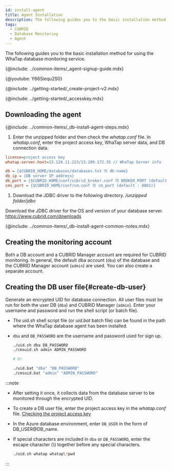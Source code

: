 ```yaml
---
id: install-agent
title: Agent Installation
description: The following guides you to the basic installation method for using the WhaTap database monitoring service.
tags:
  - CUBRID
  - Database Monitoring
  - Agent
---
```



The following guides you to the basic installation method for using the WhaTap database monitoring service.

{@include: ../common-items/_agent-signup-guide.mdx}

{@youtube: Y66Siequ2S0}

{@include: ../getting-started/_create-project-v2.mdx}

{@include: ../getting-started/_accesskey.mdx}

## Downloading the agent

{@include: ../common-items/_db-install-agent-steps.mdx}

1.  Enter the unzipped folder and then check the _whatap.conf_ file. In _whatap.conf_, enter the project access key, WhaTap server data, and DB connection data.

```ini title='whatap.conf'
license=project access key
whatap.server.host=13.124.11.223/13.209.172.35 // WhaTap Server info

db = {$CUBRID_HOME/databases/databases.txt 의 db-name}
db_ip = {DB server IP address}
db_port = {$CUBRID_HOME/conf/cubrid_broker.conf 의 BROKER_PORT (default : 33000)}
cms_port = {$CUBRID_HOME/conf/cm.conf 의 cm_port (default : 8001)}
```

1.  Download the JDBC driver to the following directory. _/unzipped folder/jdbc_

  Download the JDBC driver for the OS and version of your database server. https://www.cubrid.com/downloads

<!-- 공통 Notes -->

{@include: ../common-items/_db-install-agent-common-notes.mdx}

## Creating the monitoring account

Both a DB account and a CUBRID Manager account are required for CUBRID monitoring. In general, the default dba account (`dba`) of the database and the CUBRID Manager account (`admin`) are used. You can also create a separate account.

## Creating the DB user file{#create-db-user}

Generate an encrypted UID for database connection. All user files must be run for both the user DB (`dba`) and CUBRID Manager (`admin`). Enter your username and password and run the shell script (or batch file). 

-   _The uid.sh_ shell script file (or _uid.bat_ batch file) can be found in the path where the WhaTap database agent has been installed.

-   `dba` and `DB_PASSWORD` are the username and password used for sign up.

    ```bash title='uid.sh | uid.bat'
    ./uid.sh dba DB_PASSWORD
    ./cmsuid.sh admin ADMIN_PASSWORD

    # Or

    ./uid.bat "dba" "DB_PASSWORD"
    ./cmsuid.bat "admin" "ADMIN_PASSWORD"
    ```

:::note

-   After setting it once, it collects data from the database server to be monitored through the encrypted UID.
-   To create a DB user file, enter the project access key in the _whatap.conf_ file. [Checking the project access key](#check-accesskey)
-   In the Azure database environment, enter `DB_USER` in the form of DB_USER@DB_name.
-   If special characters are included in `dba` or `DB_PASSWORD`, enter the escape character (\\) together before any special characters.

    ```bash title='예시'
    ./uid.sh whatap whatap\!pwd
    ```

:::
